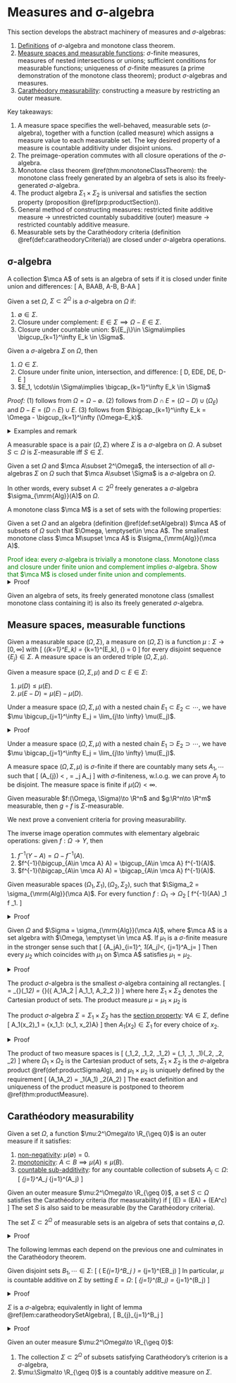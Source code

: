 # Measures and σ-algebra {#abstractMachinery}

This section develops the abstract machinery of measures and $\sigma$-algebras: 

1. [Definitions](#sigmaDefinition) of $\sigma$-algebra and monotone class theorem. 
2. [Measure spaces and measurable functions](#measurableSpaceFunctions): 
    $\sigma$-finite measures, measures of nested intersections or unions; 
    sufficient conditions for measurable functions; uniqueness of $\sigma$-finite 
    measures (a prime demonstration of the monotone class theorem); 
    product $\sigma$-algebras and measures. 
3. [Carathéodory measurability](#caratheodory): constructing 
    a measure by restricting an outer measure. 

Key takeaways: 

1. A measure space specifies the well-behaved, measurable 
    sets ($\sigma$-algebra), together with a function (called measure) which assigns a measure value 
    to each measurable set. The key desired property of a measure is 
    countable additivity under disjoint unions.
2. The preimage-operation commutes with all closure operations
    of the $\sigma$-algebra. 
3. Monotone class theorem \@ref(thm:monotoneClassTheorem): 
    the monotone class freely generated by an algebra of sets is also its 
    freely-generated $\sigma$-algebra. 
4. The product algebra $\Sigma_1\times \Sigma_2$ is universal and satisfies 
    the section property (proposition \@ref(prp:productSection)). 
5. General method of constructing measures: restricted finite additive measure $\to$ 
    unrestricted countably subadditive (outer) measure $\to$ 
    restricted countably additive measure. 
6. Measurable sets by the Carathéodory criteria 
    (definition \@ref(def:caratheodoryCriteria)) are closed under 
    $\sigma$-algebra operations. 


## σ-algebra {#sigmaDefinition -}

:::{.definition #setAlgebra name="algebra of sets"}
A collection $\mca A$ of sets is an algebra 
of sets if it is closed under finite union and 
differences: 
\[ 
    A, B\in \mca A\implies A\cup B, A-B, B-A\in \mca A 
\] 
:::

:::{.definition name="σ-algebra"}
Given a set $\Omega$, $\Sigma\subset 2^\Omega$ is a $\sigma$-algebra on $\Omega$ if: 

1. $\emptyset\in \Sigma$. 
2. Closure under complement: $E\in \Sigma\implies \Omega-E\in \Sigma$. 
3. Closure under countable union: 
    $\{E_j\}\in \Sigma\implies \bigcup_{k=1}^\infty E_k \in \Sigma$. 
:::

:::{.proposition name="derived properties of σ-algebras"}
Given a $\sigma$-algebra $\Sigma$ on $\Omega$, then 

1. $\Omega\in \Sigma$. 
2. Closure under finite union, intersection, and difference: 
\[ 
    D, E\in \Sigma\implies D\cup E, D\cap E, D-E\in \Sigma 
\] 
3. $E_1, \cdots\in \Sigma\implies \bigcap_{k=1}^\infty E_k \in \Sigma$
:::
_Proof:_ (1) follows from $\Omega=\Omega-\emptyset$. 
(2) follows from $D\cap E = (\Omega-D)\cup (\Omega_E)$ and $D-E=(D\cap E)\cup E$. 
(3) follows from $\bigcap_{k=1}^\infty E_k = \Omega - \bigcup_{k=1}^\infty (\Omega-E_k)$. 

<details>
<summary>Examples and remark</summary>

:::{.example}
Given any set $\Omega$, both $\{\emptyset, \Omega\}$ and $2^\Omega$ are $\sigma$-algebras 
on $\Omega$. The set of all subsets $E$ such that $E$ 
is countable or $\Omega-E$ countable is a $\sigma$-algebra (countable 
union of countable set is countable, else if one element's complement 
is countable, then the union's complement is countable, too). 
:::

:::{.remark}
A $\sigma$-algebra on $\Omega$ is a subset of $2^\Omega$ that contains $\emptyset$ 
and is closed under countable union. Compare to a topology on $\Omega$, which 
is a subset of $2^\Omega$ that contains $\emptyset, \Omega$, and is closed under 
arbitrary unions and finite intersections. 
:::
</details>

:::{.definition name="measurable space, measurable set"}
A measurable space is a pair $(\Omega, \Sigma)$ where $\Sigma$ is a $\sigma$-algebra 
on $\Omega$. 
A subset $S\subset \Omega$ is $\Sigma$-measurable iff $S\in \Sigma$. 
:::

:::{.definition name="freely generated σ-algebra"}
Given a set $\Omega$ and $\mca A\subset 2^\Omega$, the intersection 
of all $\sigma$-algebras $\Sigma$ on $\Omega$ such that 
$\mca A\subset \Sigma$ is a $\sigma$-algebra on $\Omega$. 

In other words, every subset $A\subset 2^\Omega$ freely generates 
a $\sigma$-algebra $\sigma_{\mrm{Alg}}(A)$ on $\Omega$.
:::

:::{.definition name="monotone class"}
A monotone class $\mca M$ is a set of sets with the following 
properties: 
\begin{align}
    A_1, \cdots \in \mca M, \quad A_j\nearrow A &\implies A\in \mca M \\ 
    A_1, \cdots \in \mca M, \quad A_j\searrow A &\implies A\in \mca M
\end{align}
:::

:::{.theorem #monotoneClassTheorem name="monotone class theorem"}
Given a set $\Omega$ and an algebra (definition \@ref(def:setAlgebra)) $\mca A$ 
of subsets of $\Omega$ such that $\Omega, \emptyset\in \mca A$. 
The smallest monotone class $\mca M\supset \mca A$ is $\sigma_{\mrm{Alg}}(\mca A)$. 
:::
<span style="color:green">
Proof idea: every $\sigma$-algebra is trivially a monotone class. 
Monotone class and closure under finite union and complement implies $\sigma$-algebra. 
Show that $\mca M$ is closed under finite union and complements. 
</span>
<details>
<summary>Proof</summary>
If a monotone class $\mca M\supset \mca A$ 
is closed under complement and finite unions, 
then for any $A_1, \cdots\in \mca A$, the sequence of partial unions 
approaches the countable union in limit: 
\[ 
    \left(B_j = \bigcup_{k=1}^j A_j \in \mca M\right) \nearrow
    \bigcup_{j=1}^\infty A_j \in \mca M 
\] 
Together with complements, this shows that that 
$\mca M$ is a $\sigma$-algebra. To show that $\mca M$ 
is indeed closed under complement and finite union, argue for 
every set $A\in \mca M$ that the set $C(A)$ of all sets which 
stay within $\mca M$ under union is a 
monotone class: 
\[ 
    A\cup \bigcup_{j=1}^\infty B_j = \bigcup_{j=1}^\infty A\cup B \in \mca M
\] 
By the algebraic property of $\mca A$ we have 
$\mca A\subset C(A) =\mca M$ (this step requires the minimality of $\mca M$!). 
This shows that $\mca M$ is 
closed under complement and finite union, 
hence is a $\Sigma$-algebra. 
</details>

:::{.corollary} 
Given an algebra of sets, its freely generated monotone class 
(smallest monotone class containing it) is also its freely generated 
$\sigma$-algebra. 
:::

## Measure spaces, measurable functions {#measurableSpaceFunctions -}
:::{.definition name="measure, measure space"}
Given a measurable space $(\Omega, \Sigma)$, a 
measure on $(\Omega, \Sigma)$ is a function 
$\mu:\Sigma\to [0, \infty]$ with 
\[ 
    \mu \left(\bigsqcup_{k=1}^\infty E_k\right) 
    = \sum_{k=1}^\infty \mu(E_k), \quad \mu(\emptyset) = 0 
\] 
for every disjoint sequence $\{E_j\} \in \Sigma$. 
A measure space is an ordered triple $(\Omega, \Sigma, \mu)$. 
:::

:::{.proposition name="elementary properties of measures"}
Given a measure space $(\Omega, \Sigma, \mu)$ and $D\subset E\in \Sigma$: 

1. $\mu(D) \leq \mu(E)$.
2. $\mu(E - D) = \mu(E) - \mu(D)$. 
:::

:::{.proposition name="measure of nested union"}
Under a measure space $(\Omega, \Sigma, \mu)$ with a nested 
chain $E_1\subset E_2\subset \cdots$, we have 
$\mu \bigcup_{j=1}^\infty E_j = \lim_{j\to \infty} \mu(E_j)$.  
:::
<details>
<summary>Proof</summary>
Only consider the case $\mu(E_k) < \infty$ 
and define $E_0=\emptyset$, then 
$\bigcup_{j=1}^\infty E_j = \bigsqcup_{j=1}^\infty E_j - E_{j-1}$. 
Using the disjoint union additivity 
\begin{align}
    \bigcup_{j=1}^\infty E_j 
    &= \sum_{j=1}^\infty \mu(E_j - E_{j-1}) 
    = \lim_{k\to \infty} \sum_{j=1}^k \mu(E_j) - \mu(E_{j-1}) 
    = \lim_{k\to \infty} \mu(E_k)
\end{align}
The dual of the proposition above leads to the following: 
</details>

:::{.corollary name="measure of nested intersection"}
Under a measure space $(\Omega, \Sigma, \mu)$ with a nested 
chain $E_1\supset E_2\supset \cdots$, we have 
$\mu \bigcap_{j=1}^\infty E_j = \lim_{j\to \infty} \mu(E_j)$. 
:::

:::{.definition #finiteMeasure name="finite and σ-finite measures"}
A measure space $(\Omega, \Sigma, \mu)$ is $\sigma$-finite 
if there are countably many sets $A_1, \cdots$ such that 
\[ 
    \mu(A_{\forall j}) < \infty, \quad \Omega = \bigcup_j A_j
\] 
with $\sigma$-finiteness, w.l.o.g. we can prove $A_j$ to be disjoint. 
The measure space is finite if $\mu(\Omega)<\infty$. 
:::


:::{.proposition name="composition preserves measurability"}
Given measurable $f:(\Omega, \Sigma)\to \R^n$ and $g:\R^n\to \R^m$ 
measurable, then $g\circ f$ is $\Sigma$-measurable. 
::: 

We next prove a convenient criteria for proving measurability. 

:::{.proposition name="algebra of function preimages"}
The inverse image operation commutes with elementary algebraic operations: 
given $f:\Omega\to Y$, then 

1. $f^{-1}(Y-A) = \Omega - f^{-1}(A)$. 
2. $f^{-1}(\bigcup_{A\in \mca A} A) = \bigcup_{A\in \mca A} f^{-1}(A)$. 
3. $f^{-1}(\bigcap_{A\in \mca A} A) = \bigcap_{A\in \mca A} f^{-1}(A)$. 
:::

:::{.proposition name="condition for measurable function"}
Given measurable spaces $(\Omega_1, \Sigma_1), (\Omega_2, \Sigma_2)$, 
such that $\Sigma_2 = \sigma_{\mrm{Alg}}(\mca A)$. 
For every function $f:\Omega_1\to \Omega_2$ 
\[ 
    f^{-1}(\forall A\in \mca A) \in \Sigma_1 \implies 
    f \quad \Sigma_1\text{-measurable}. 
\] 
:::
<details>
<summary>Proof</summary>
Consider the subsets 
whose preimage are measurable 
\[  
    \mca T = \{B\in \Sigma_2 | f^{-1}(B)\in \Sigma_1\} \supset \mca A
\] 
It suffices to show that $\Sigma_2 \subset \mca T$. 
To do so, we show that $\mca T$ is a $\sigma$-algebra 
by the well-behavior of set operations under preimage: 

- $\emptyset = f^{-1}(\emptyset) = \emptyset \in \Sigma_1,
    f^{-1}(\Omega_2) = \Omega_1\in \Sigma_1$. 
- For complement: given $B\in \mca T: f^{-1}(\Omega_2-B) = \Omega_1-f^{-1}(B) \in \Sigma_1$. 
- For countable union: 
    $\displaystyle f^{-1}\bigcup B_j = \bigcup f^{-1}B_j \in \Sigma_1$. 

The algebra of preimage commutes with all elementary set operations. 
</details>

:::{.theorem #uniqueMeasure name="uniqueness of measures"}
Given $\Omega$ and $\Sigma = \sigma_{\mrm{Alg}}(\mca A)$, where $\mca A$ 
is a set algebra with $\Omega, \emptyset \in \mca A$. 
If $\mu_1$ is a $\sigma$-finite measure in the stronger sense such that 
\[ 
    \exists \{A_j\in \mca A\}_{i=1}^\infty, \quad \mu_1(A_j)<\infty, \quad 
    \bigcup_{j=1}^\infty A_j=\Omega 
\] 
Then every $\mu_2$ which coincides with $\mu_1$ on $\mca A$ 
satisfies $\mu_1=\mu_2$. 
:::
<details>
<summary>Proof</summary>
First assume that $\mu_1(\Omega)<\infty$. Consider 
\[ 
    \mca M = \{A\in \Sigma: \mu_1(A) = \mu_2(A)\} \supset \mca A
\]  If this is shown to be a monotone class, then $\Sigma\subseteq \mca M$ 
(in fact it's equality by $A\in \Sigma$ condition). Given an 
increasing sequence of sets $A_j\subset \mca M$, construct 
$B_1 = A_1, B_{j>1} = A_j - A_{j-1}$, then 
\[ 
    \mu_1(A_{n\to \infty}) 
    = \mu_1 \bigsqcup_{j=1}^{n\to \infty} B_j 
    = \lim_{n\to \infty} \sum_{j=1}^n \mu_1(B_j) 
    = \lim_{n\to \infty} \mu_1(A_n) = \lim_{n\to \infty} \mu_2(A_n) 
    = \mu_2(A_{n\to \infty}) 
\] 
Additionally, $A\in \mca A\implies A^c\in \mca M$ since $\mu_j(A^c) = \mu_j(\Omega)-\mu_j(A)$
by $\mu_j$ finite, from which $\mca M$ is a monotone class. 
Next, for general $\sigma$-finite measures, $\mu_1(B\cap A_0) = \mu_2(B\cap A_0)$ for every 
$\mu(A_0)<\infty$ and $B\in \Sigma$ since $A_0\cap \Sigma = \sigma_{\mrm{Alg}}(A_0 \cap \mca A)$. 
By $\sigma$-finite assumption choose $\Omega = \bigsqcup A_j$ each with finite measure, then 
\[ 
    \mu_1(B\in \Sigma) = \mu_1 \bigsqcup_{j=1}^\infty A_j\cap B 
    = \sum_{j=1}^\infty \mu_1(A_j\cap B) 
    = \sum_{j=1}^\infty \mu_2(A_j\cap B) = \mu_2(B)
\] 
</details>

:::{.definition #productSigmaAlg name="product σ-algebra"}
The product $\sigma$-algebra is the smallest 
$\sigma$-algebra containing all rectangles. 
\[ 
    \Sigma = \sigma_{\mrm{Alg}}(\Sigma_1\times \Sigma_2) 
    = \sigma_{\mrm{Alg}}\left(\{
        A_1\times A_2 | A_1\in \Sigma_1, A_2\in \Sigma_2
    \}\right)
\] 
where here $\Sigma_1\times \Sigma_2$ denotes the Cartesian 
product of sets. The product measure $\mu = \mu_1\times \mu_2$ is 
:::


:::{.proposition #productSection name="section property of product algebra"}
The product $\sigma$-algebra $\Sigma = \Sigma_1\times \Sigma_2$ 
has the <u>section property</u>: $\forall A\in \Sigma$, define 
\[ 
    A_1(x_2)\in \Omega_1 = \{x_1\in \Omega_1: (x_1, x_2)\in A\}
\] 
then $A_1(x_2)\in \Sigma_1$ for every choice of $x_2$. 
:::
<details>
<summary>Proof</summary>
The set $\Sigma'$ of all subsets of $\Omega_1\times \Omega_2$ 
(regarded as Cartesian product of sets) 
satisfying the section property is a $\sigma$-algebra containing 
$\Sigma_1\times \Sigma_2$; the proof concludes by the universal 
property of $\Sigma_1\times \Sigma_2$. 
</details>


:::{.definition name="product measures"}
The product of two measure spaces is 
\[ 
    (\Omega_1\times \Omega_2, \Sigma_1\times \Sigma_2, \mu_1\times \mu_2) 
    = (\Omega_1, \Sigma_1, \mu_1)\times (\Omega_2, \Sigma_2, \mu_2)
\] 
where $\Omega_1\times \Omega_2$ is the Cartesian product of sets, 
$\Sigma_1\times \Sigma_2$ is the $\sigma$-algebra product 
\@ref(def:productSigmaAlg), 
and $\mu_1\times \mu_2$ is uniquely 
defined by the requirement 
\[ 
    \mu(A_1\times A_2) = \mu_1(A_1) \mu_2(A_2)
\] 
The exact definition and uniqueness of the 
product measure is postponed to 
theorem \@ref(thm:productMeasure). 
:::

## Carathéodory measurability {#caratheodory -}

:::{.definition #defOuterMeasure name="outer measure"}
Given a set $\Omega$, a function $\mu:2^\Omega\to \R_{\geq 0}$ 
is an outer measure if it satisfies: 

1. <u>non-negativity</u>: $\mu(\emptyset) = 0$. 
2. <u>monotonicity</u>: $A\subset B\implies \mu(A) \leq \mu(B)$. 
3. <u>countable sub-additivity</u>: for any countable collection of 
    subsets $A_j\subset \Omega$: 
    \[ 
        \mu \bigcup_{j=1}^\infty A_j \leq \sum_{j=1}^\infty \mu(A_j)
    \] 
:::

:::{.definition #caratheodoryCriteria name="Carathéodory criteria"}
Given an outer measure $\mu:2^\Omega\to \R_{\geq 0}$, 
a set $S\subset \Omega$ satisfies the Carathéodory criteria (for measurability) 
if 
\[ 
    \mu(\forall E) = \mu(E\cap A) + \mu(E\cap A^c) 
\] 
The set $S$ is also said to be measurable (by the Carathéodory criteria). 
:::

:::{.lemma #caratheodorySetAlgebra name="measurable sets form a set-algebra"}
The set $\Sigma\subset 2^\Omega$ of measurable sets is an algebra of sets 
that contains $\emptyset, \Omega$. 
:::
<details>
<summary>Proof</summary>
We have $\emptyset, \Omega \in \Sigma$ 
by definition \@ref(def:caratheodoryCriteria) immediately. 
To show that $\Sigma$ is closed under countable intersection: 
given $A, B\in \Sigma$, applying the given condition on $(E, A), (\cdot, B)$ yields  
\begin{align}
    \mu(E) 
    &= \mu(E\cap A) + \mu(E\cap A^c)  \\ 
    &= \mu(E\cap A\cap B) + \mu(E\cap A\cap B^c) + \mu(E\cap A^c\cap B) 
    + \mu(E\cap A^c \cap B^c)
\end{align}
We wish to show that the RHS equals 
$\mu(E\cap A\cap B) + \mu(E\cap (A\cap B)^c)$. 
To this end, note that (using addition in place of union to reduce clutter): 
\begin{align}
    (A\cap B)^c &= A^c\cap B + A\cap B^c + A^c\cap B^c \\ 
    \mu(E\cap (A\cap B)^c) &= \mu(E\cap (A\cap B)^c\cap A) + 
    \mu(E\cap (A\cap B)^c \cap A^c) \\ 
    &= \mu(E\cap A\cap B^c) + \mu(E\cap A^c\cap B + E\cap A^c\cap B^c) \\ 
    &= \mu(E\cap A\cap B^c) + \mu(E\cap A^c\cap B) + \mu(E\cap A^c\cap B^c) \\ 
\end{align}
</details>

The following lemmas each depend on the previous one and culminates in the 
Carathéodory theorem. 

:::{.lemma name="countable additivity on measurable sets"}
Given disjoint sets $B_1, \cdots \in \Sigma$: 
\[ 
    \mu \left(
        E\cap \bigsqcup_{j=1}^\infty B_j 
    \right) = \sum_{j=1}^\infty \mu(E\cap B_j)
\] 
In particular, $\mu$ is countable additive on $\Sigma$ by setting $E=\Omega$: 
\[ 
    \mu \bigsqcup_{j=1}^\infty (B_j\in \Sigma) = \sum_{j=1}^\infty \mu(B_j) 
\] 
:::
<details>
<summary>Proof</summary>
For disjoint $B_1, B_2\in \Sigma$, applying 
definition \@ref(def:caratheodoryCriteria) yields 
$\mu(B_1\sqcup B_2) = \mu(B_1) + \mu(B_2)$; finite additivity follows by induction. 
In particular, this implies the following limit 
since it holds for each $m$ 
\[ 
    \lim_{m\to \infty} \mu\left(
        E\cap \bigsqcup_{j=1}^m B_j 
    \right)
    = \sum_{j=1}^\infty \mu(E\cap B_j)
    (\#eq:caratheodoryLimit)
\] 
We next show countable additivity: given disjoint $B_1, \cdots$ 
\[ 
    \lim_{m\to \infty} \mu\left(
        E\cap \bigsqcup_{j=1}^m B_j 
    \right) \leq \mu \left(
        E\cap \bigsqcup_{j=1}^\infty B_j 
    \right) = \mu \left(\bigsqcup_{j=1}^\infty E\cap B_j\right) 
    \leq \sum_{j=1}^\infty \mu(E\cap B_j)
\] 
But the LHS and RHS are exactly those of equation \@ref(eq:caratheodoryLimit), so 
we obtain the equality by sandwich-ing 
\[ 
    \mu \left(
        E\cap \bigsqcup_{j=1}^\infty B_j 
    \right) = \sum_{j=1}^\infty \mu(E\cap B_j)
\] 
</details>

:::{.lemma name="Carathéodory-measurable sets form a sigma-algebra"}
$\Sigma$ is a $\sigma$-algebra; equivalently 
in light of lemma \@ref(lem:caratheodorySetAlgebra), 
\[ 
    B_{\forall j}\in \Sigma\implies \bigcup_{j=1}^\infty B_j \in \Sigma 
\] 
:::
<details>
<summary>Proof</summary>
Without loss of generality assume $B_j$ distinct. 
One direction follows from countable subadditivity: 
\[ 
    \mu(E) = \mu((E\cap B)\cup (E\cap B^c)) \leq \mu(E\cap B) + \mu(E\cap B^c)
\] 
For the other direction, the following equation holds for each $m$ thus in limit 
\[ 
    \mu_E = \lim_{m\to \infty} \mu\left(E\cap \bigcup_{j=1}^m B_j \right) + \mu \left[
        E\cap \left(\bigcup_{j=1}^m B_j\right)^c
    \right]
    (\#eq:caratheodoryuni) 
\] 
The limit of the first term is known to be $\mu(E\cap B)$, the second term 
\[ 
    \mu \left[
        E\cap \left(\bigcup_{j=1}^m B_j\right)^c
    \right] \geq \mu(E\cap B^c) 
\] 
by subadditivity; substituting into equation \@ref(eq:caratheodoryuni)
completes the proof. 
\[ 
    \mu_E \geq \mu\left(E\cap \bigcup_{j=1}^\infty B_j \right) + \mu \left[
        E\cap \left(\bigcup_{j=1}^\infty B_j\right)^c
    \right]
\] 
</details>

:::{.theorem #measureConstruction name="Carathéodory theorem"}
Given an outer measure $\mu:2^\Omega\to \R_{\geq 0}$: 

1. The collection $\Sigma\subset 2^\Omega$ of subsets 
    satisfying Carathéodory's criterion is a $\sigma$-algebra, 
2. $\mu:\Sigma\to \R_{\geq 0}$ is a countably additive measure on $\Sigma$. 
:::